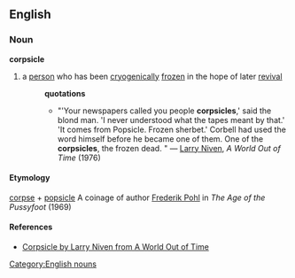 == English ==
=== Noun ===
[[Category:English nouns]]
'''corpsicle'''
#a [[person]] who has been [[cryogenic]]ally [[frozen]] in the hope of later [[revival]]
#:'''quotations'''
#:*"'Your newspapers called you people '''corpsicles''',' said the blond man. 'I never understood what the tapes meant by that.'<br>'It comes from Popsicle. Frozen sherbet.' Corbell had used the word himself before he became one of them. One of the '''corpsicles''', the frozen dead. " &mdash; [[w:Larry Niven|Larry Niven]], ''A World Out of Time'' (1976)
==== Etymology ====
[[corpse]] + [[popsicle]]
A coinage of author [[w:Frederik Pohl|Frederik Pohl]] in ''The Age of the Pussyfoot'' (1969)
==== References ====
* [http://technovelgy.com/ct/content.asp?Bnum=321 Corpsicle by Larry Niven from A World Out of Time]